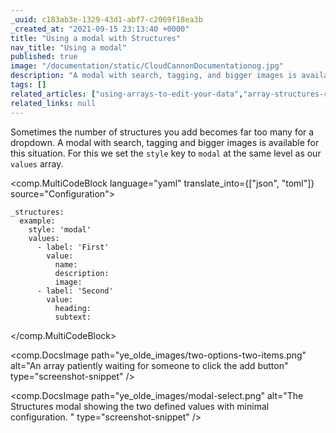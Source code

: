 ```yaml
---
_uuid: c183ab3e-1329-43d1-abf7-c2069f18ea3b
_created_at: "2021-09-15 23:13:40 +0000"
title: "Using a modal with Structures"
nav_title: "Using a modal"
published: true
image: "/documentation/static/CloudCannonDocumentationog.jpg"
description: "A modal with search, tagging, and bigger images is available when the number of structures you add becomes far too many to manage with a dropdown."
tags: []
related_articles: ["using-arrays-to-edit-your-data","array-structures-reference"]
related_links: null
---
```


Sometimes the number of structures you add becomes far too many for a dropdown. A modal with search, tagging and bigger images is available for this situation. For this we set the `style` key to `modal` at the same level as our `values` array.

<comp.MultiCodeBlock language="yaml" translate_into={["json", "toml"]} source="Configuration">
```
_structures:
  example:
    style: 'modal'
    values:
      - label: 'First'
        value: 
          name:
          description:
          image:
      - label: 'Second'
        value: 
          heading:
          subtext:
```
</comp.MultiCodeBlock>

<comp.DocsImage path="ye_olde_images/two-options-two-items.png" alt="An array patiently waiting for someone to click the add button" type="screenshot-snippet" />

<comp.DocsImage path="ye_olde_images/modal-select.png" alt="The Structures modal showing the two defined values with minimal configuration. " type="screenshot-snippet" />
